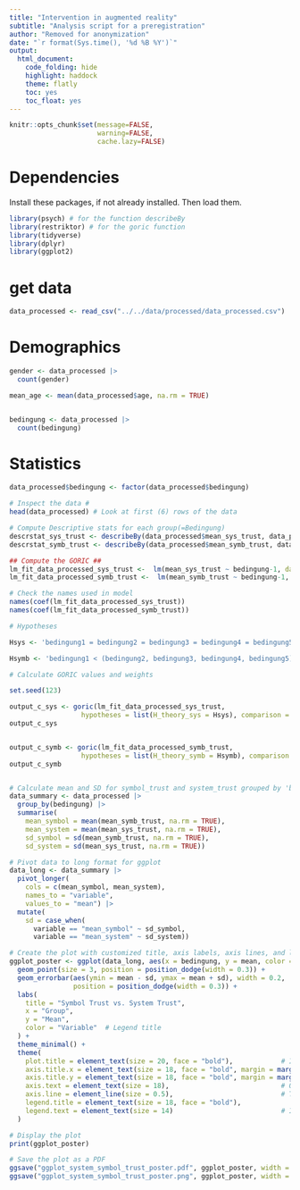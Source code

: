 ```yaml
---
title: "Intervention in augmented reality"
subtitle: "Analysis script for a preregistration"
author: "Removed for anonymization"
date: "`r format(Sys.time(), '%d %B %Y')`"
output:
  html_document:
    code_folding: hide
    highlight: haddock
    theme: flatly
    toc: yes
    toc_float: yes
---
```


```r
knitr::opts_chunk$set(message=FALSE,
                      warning=FALSE,
                      cache.lazy=FALSE)
```

# Dependencies
Install these packages, if not already installed. Then load them.
```r
library(psych) # for the function describeBy
library(restriktor) # for the goric function
library(tidyverse)
library(dplyr)
library(ggplot2)
```

# get data
```r
data_processed <- read_csv("../../data/processed/data_processed.csv")
```

# Demographics
```r
gender <- data_processed |>
  count(gender)

mean_age <- mean(data_processed$age, na.rm = TRUE)


bedingung <- data_processed |>
  count(bedingung)

```

# Statistics

```r
data_processed$bedingung <- factor(data_processed$bedingung)  

# Inspect the data #
head(data_processed) # Look at first (6) rows of the data

# Compute Descriptive stats for each group(=Bedingung)
descrstat_sys_trust <- describeBy(data_processed$mean_sys_trust, data_processed$bedingung, mat = TRUE)
descrstat_symb_trust <- describeBy(data_processed$mean_symb_trust, data_processed$bedingung, mat = TRUE)

## Compute the GORIC ##
lm_fit_data_processed_sys_trust <-  lm(mean_sys_trust ~ bedingung-1, data = data_processed)
lm_fit_data_processed_symb_trust <-  lm(mean_symb_trust ~ bedingung-1, data = data_processed)

# Check the names used in model
names(coef(lm_fit_data_processed_sys_trust))
names(coef(lm_fit_data_processed_symb_trust))

# Hypotheses 

Hsys <- 'bedingung1 = bedingung2 = bedingung3 = bedingung4 = bedingung5'

Hsymb <- 'bedingung1 < (bedingung2, bedingung3, bedingung4, bedingung5)'

# Calculate GORIC values and weights

set.seed(123)

output_c_sys <- goric(lm_fit_data_processed_sys_trust, 
                  hypotheses = list(H_theory_sys = Hsys), comparison = "complement")
output_c_sys


output_c_symb <- goric(lm_fit_data_processed_symb_trust, 
                  hypotheses = list(H_theory_symb = Hsymb), comparison = "complement")
output_c_symb



```

```r
# Calculate mean and SD for symbol_trust and system_trust grouped by 'bedingung'
data_summary <- data_processed |>
  group_by(bedingung) |>
  summarise(
    mean_symbol = mean(mean_symb_trust, na.rm = TRUE),  
    mean_system = mean(mean_sys_trust, na.rm = TRUE),   
    sd_symbol = sd(mean_symb_trust, na.rm = TRUE),      
    sd_system = sd(mean_sys_trust, na.rm = TRUE))

# Pivot data to long format for ggplot
data_long <- data_summary |>
  pivot_longer(
    cols = c(mean_symbol, mean_system),
    names_to = "variable",
    values_to = "mean") |>
  mutate(
    sd = case_when(
      variable == "mean_symbol" ~ sd_symbol,
      variable == "mean_system" ~ sd_system))
```
```r
# Create the plot with customized title, axis labels, axis lines, and legend
ggplot_poster <- ggplot(data_long, aes(x = bedingung, y = mean, color = variable)) +
  geom_point(size = 3, position = position_dodge(width = 0.3)) +  
  geom_errorbar(aes(ymin = mean - sd, ymax = mean + sd), width = 0.2, 
                position = position_dodge(width = 0.3)) +  
  labs(
    title = "Symbol Trust vs. System Trust",
    x = "Group",
    y = "Mean",
    color = "Variable"  # Legend title
  ) +
  theme_minimal() +
  theme(
    plot.title = element_text(size = 20, face = "bold"),            # Increase title size
    axis.title.x = element_text(size = 18, face = "bold", margin = margin(t = 30)), # Increase gap for x-axis label
    axis.title.y = element_text(size = 18, face = "bold", margin = margin(r = 10)), # Increase gap for y-axis label
    axis.text = element_text(size = 18),                            # Optional: Increase axis text size
    axis.line = element_line(size = 0.5),                           # Thicker axis lines
    legend.title = element_text(size = 18, face = "bold"),                         # Increase legend title size
    legend.text = element_text(size = 14)                           # Increase legend text size
  )

# Display the plot
print(ggplot_poster)

```


```r
# Save the plot as a PDF
ggsave("ggplot_system_symbol_trust_poster.pdf", ggplot_poster, width = 10, height = 5)
ggsave("ggplot_system_symbol_trust_poster.png", ggplot_poster, width = 10, height = 5, bg = "white")
```





